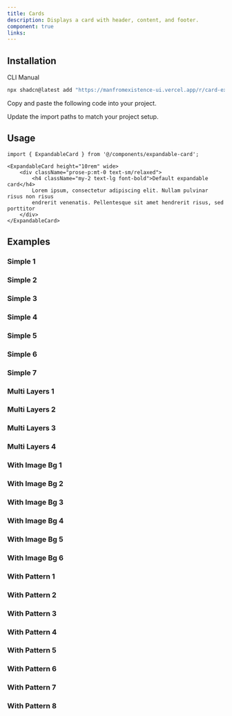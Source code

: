 ```yaml
---
title: Cards
description: Displays a card with header, content, and footer.
component: true
links:
---
```


<ComponentPreview name="card-expandable-demo" description="A expandable card" />

## Installation

<Tabs defaultValue="cli">

<TabsList>
  <TabsTrigger value="cli">CLI</TabsTrigger>
  <TabsTrigger value="manual">Manual</TabsTrigger>
</TabsList>
<TabsContent value="cli">

```bash
npx shadcn@latest add "https://manfromexistence-ui.vercel.app/r/card-expandable" "https://manfromexistence-ui.vercel.app/r/card-multi-layers" "https://manfromexistence-ui.vercel.app/r/card-simple" "https://manfromexistence-ui.vercel.app/r/card-with-image-bg" "https://manfromexistence-ui.vercel.app/r/card-with-pattern"
```

</TabsContent>

<TabsContent value="manual">

<Steps>

<Step>Copy and paste the following code into your project.</Step>

<ComponentSource name="card-expandable-demo" />

<Step>Update the import paths to match your project setup.</Step>

</Steps>

</TabsContent>

</Tabs>

## Usage

```tsx
import { ExpandableCard } from '@/components/expandable-card';
```

```tsx
<ExpandableCard height="10rem" wide>
    <div className="prose-p:mt-0 text-sm/relaxed">
        <h4 className="my-2 text-lg font-bold">Default expandable card</h4>
        Lorem ipsum, consectetur adipiscing elit. Nullam pulvinar risus non risus
        endrerit venenatis. Pellentesque sit amet hendrerit risus, sed porttitor
    </div>
</ExpandableCard>
```

## Examples

### Simple 1

<ComponentPreview
  name="simple-cards-1-demo"
  description="A simple card 1"
/>

### Simple 2

<ComponentPreview
  name="simple-cards-2-demo"
  description="A simple card 2"
/>


### Simple 3

<ComponentPreview
  name="simple-cards-3-demo"
  description="A simple card 3"
/>

### Simple 4

<ComponentPreview
  name="simple-cards-4-demo"
  description="A simple card 4"
/>


### Simple 5

<ComponentPreview
  name="simple-cards-5-demo"
  description="A simple card 5"
/>

### Simple 6

<ComponentPreview
  name="simple-cards-6-demo"
  description="A simple card 6"
/>

### Simple 7

<ComponentPreview
  name="simple-cards-7-demo"
  description="A simple card 7"
/>


### Multi Layers 1

<ComponentPreview
  name="card-multi-layers-1-demo"
  description="A multi-layers card 1"
/>

### Multi Layers 2

<ComponentPreview
  name="card-multi-layers-2-demo"
  description="A multi-layers card 2"
/>

### Multi Layers 3

<ComponentPreview
  name="card-multi-layers-3-demo"
  description="A multi-layers card 3"
/>

### Multi Layers 4

<ComponentPreview
  name="card-multi-layers-4-demo"
  description="A multi-layers card 4"
/>

### With Image Bg 1

<ComponentPreview
  name="with-image-bg-cards-1-demo"
  description="A card with image bg 1"
/>

### With Image Bg 2

<ComponentPreview
  name="with-image-bg-cards-2-demo"
  description="A card with image bg 2"
/>


### With Image Bg 3

<ComponentPreview
  name="with-image-bg-cards-3-demo"
  description="A card with image bg 3"
/>


### With Image Bg 4

<ComponentPreview
  name="with-image-bg-cards-4-demo"
  description="A card with image bg 4"
/>


### With Image Bg 5

<ComponentPreview
  name="with-image-bg-cards-5-demo"
  description="A card with image bg 5"
/>


### With Image Bg 6

<ComponentPreview
  name="with-image-bg-cards-6-demo"
  description="A card with image bg 6"
/>

### With Pattern 1

<ComponentPreview
  name="with-pattern-cards-1-demo"
  description="A card with pattern 1"
/>


### With Pattern 2

<ComponentPreview
  name="with-pattern-cards-2-demo"
  description="A card with pattern 2"
/>


### With Pattern 3

<ComponentPreview
  name="with-pattern-cards-3-demo"
  description="A card with pattern 3"
/>


### With Pattern 4

<ComponentPreview
  name="with-pattern-cards-4-demo"
  description="A card with pattern 4"
/>


### With Pattern 5

<ComponentPreview
  name="with-pattern-cards-5-demo"
  description="A card with pattern 5"
/>


### With Pattern 6

<ComponentPreview
  name="with-pattern-cards-6-demo"
  description="A card with pattern 6"
/>


### With Pattern 7

<ComponentPreview
  name="with-pattern-cards-7-demo"
  description="A card with pattern 7"
/>


### With Pattern 8

<ComponentPreview
  name="with-pattern-cards-8-demo"
  description="A card with pattern 8"
/>

